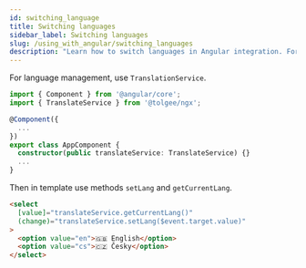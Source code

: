 ```yaml
---
id: switching_language
title: Switching languages
sidebar_label: Switching languages
slug: /using_with_angular/switching_languages
description: "Learn how to switch languages in Angular integration. For language management, use TranslationService. Then in template use methods setLang and getCurrentLang"
---
```


For language management, use `TranslationService`.

```ts title="language.component.ts"
import { Component } from '@angular/core';
import { TranslateService } from '@tolgee/ngx';

@Component({
  ...
})
export class AppComponent {
  constructor(public translateService: TranslateService) {}
  ...
}
```

Then in template use methods `setLang` and `getCurrentLang`.

```html title="language.component.html"
<select
  [value]="translateService.getCurrentLang()"
  (change)="translateService.setLang($event.target.value)"
>
  <option value="en">🇬🇧 English</option>
  <option value="cs">🇨🇿 Česky</option>
</select>
```
